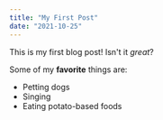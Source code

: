 ```yaml
---
title: "My First Post"
date: "2021-10-25"
---
```


This is my first blog post! Isn't it _great_?

Some of my **favorite** things are:

- Petting dogs
- Singing
- Eating potato-based foods
